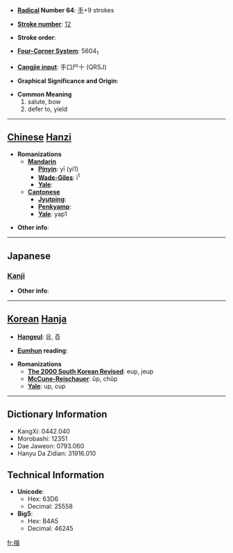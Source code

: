 * '''[[Wiktionary:Chinese radical index| Radical]] Number 64''': [[Wiktionary:Chinese radical index 手|手]]+9 strokes

* '''[[Wiktionary:Chinese total strokes index|Stroke number]]''': [[Wiktionary:Chinese total strokes index 12|12]]

* '''Stroke order''': 

* '''[[Wiktionary:Chinese four corner index|Four-Corner System]]''': 5604<sub>1</sub>

* '''[[Wiktionary:Chinese Cangjie index|Cangjie input]]''': 手口尸十 (QRSJ)

* '''Graphical Significance and Origin''': 

* '''Common Meaning'''
*#salute, bow
*# defer to, yield


----

== [[Chinese]] [[Hanzi]] ==

* '''Romanizations'''
** '''[[Mandarin]]'''
*** '''[[Pinyin]]''': yī (yi1)
*** '''[[Wade-Giles]]''': i<sup>1</sup>
*** '''[[Yale]]''': 
** '''[[Cantonese]]'''
*** '''[[Jyutping]]''':
*** '''[[Penkyamp]]''': 
*** '''[[Yale]]''': yap1

* '''Other info''': 

----

==Japanese==
===[[Kanji]]===
{{kanji|on readings=[[ゆう]] (yū), [[しゅう]] (shū)|kun readings=[[えしゃく]] (eshaku), [[ゆずる]] (yuzuru), [[おす]] (osu)}}

* '''Other info''':  

----

== [[Korean]] [[Hanja]] ==

* '''[[Hangeul]]''': 읍, 즙

* '''[[Eumhun]] reading''': 

* '''Romanizations'''
** '''[[The 2000 South Korean Revised Romanization|The 2000 South Korean Revised]]''': eup, jeup
** '''[[McCune-Reischauer]]''': ŭp, chŭp
** '''[[Yale]]''': up, cup

----

== Dictionary Information ==

* KangXi: 0442.040
* Morobashi: 12351
* Dae Jaweon: 0793.060
* Hanyu Da Zidian: 31916.010

== Technical Information ==

* '''Unicode''':
** Hex: 63D6
** Decimal: 25558
* '''Big5''':
** Hex: B4A5
** Decimal: 46245

[[fr:揖]]